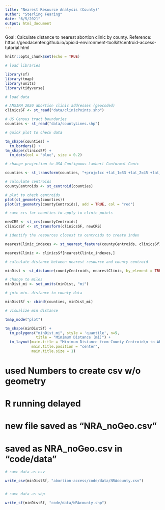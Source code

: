 ```yaml
---
title: "Nearest Resource Analysis (County)"
author: "Sterling Fearing"
date: "6/5/2021"
output: html_document
---
```


Goal: Calculate distance to nearest abortion clinic by county. 
Reference: https://geodacenter.github.io/opioid-environment-toolkit/centroid-access-tutorial.html

```r
knitr::opts_chunk$set(echo = TRUE)
```

```r
# load libraries

library(sf)
library(tmap)
library(units)
library(tidyverse)

```

```r
# load data

# ANSIRH 2020 abortion clinic addresses (geocoded)
clinicsSF <- st_read("data/clinicPoints.shp")

# US Census tract boundaries
counties <- st_read("data/countyLines.shp")
```

```r
# quick plot to check data

tm_shape(counties) +
  tm_borders() +
tm_shape(clinicsSF) +
  tm_dots(col = "blue", size = 0.2)
```

```r
# change projection to USA Contiguous Lambert Conformal Conic

counties <- st_transform(counties, "+proj=lcc +lat_1=33 +lat_2=45 +lat_0=39 +lon_0=-96 +x_0=0 +y_0=0 +datum=NAD83 +units=m +no_defs")

# calculate centroids 
countyCentroids <- st_centroid(counties)

# plot to check centroids
plot(st_geometry(counties))
plot(st_geometry(countyCentroids), add = TRUE, col = "red")

```


```r
# save crs for counties to apply to clinic points

newCRS <- st_crs(countyCentroids)
clinicsSf <- st_transform(clinicsSF, newCRS)

```

```r
# identify the resources closest to centroids to create index

nearestClinic_indexes <- st_nearest_feature(countyCentroids, clinicsSf)

nearestClinic <- clinicsSf[nearestClinic_indexes,]
```

```r
# calculate distance between nearest resource and county centroid

minDist <- st_distance(countyCentroids, nearestClinic, by_element = TRUE)

# change to miles 
minDist_mi <- set_units(minDist, "mi")

```

```r
# join min. distance to county data

minDistSf <- cbind(counties, minDist_mi)
```

```r
# visualize min distance 

tmap_mode("plot")

tm_shape(minDistSf) +
  tm_polygons("minDist_mi", style = 'quantile', n=5,
              title = "Minimum Distance (mi)") +
  tm_layout(main.title = "Minimum Distance from County Centroid\n to Abortion Clinic",
            main.title.position = "center",
            main.title.size = 1)
```

# used Numbers to create csv w/o geometry 
# R running delayed
# new file saved as "NRA_noGeo.csv"
# saved as NRA_noGeo.csv in "code/data"

```r
# save data as csv

write_csv(minDistSf, "abortion-access/code/data/NRAcounty.csv")


# save data as shp

write_sf(minDistSf, "code/data/NRAcounty.shp")
```



